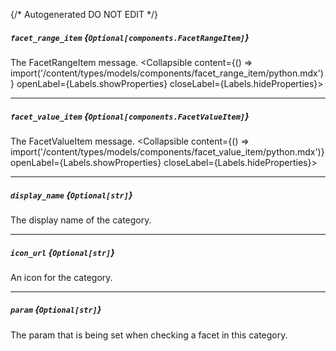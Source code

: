 {/* Autogenerated DO NOT EDIT  */}

##### `facet_range_item` *{`Optional[components.FacetRangeItem]`}*
The FacetRangeItem message.
<Collapsible content={() => import('/content/types/models/components/facet_range_item/python.mdx')} openLabel={Labels.showProperties} closeLabel={Labels.hideProperties}>
</Collapsible>

---
##### `facet_value_item` *{`Optional[components.FacetValueItem]`}*
The FacetValueItem message.
<Collapsible content={() => import('/content/types/models/components/facet_value_item/python.mdx')} openLabel={Labels.showProperties} closeLabel={Labels.hideProperties}>
</Collapsible>

---
##### `display_name` *{`Optional[str]`}*
The display name of the category.

---
##### `icon_url` *{`Optional[str]`}*
An icon for the category.

---
##### `param` *{`Optional[str]`}*
The param that is being set when checking a facet in this category.


